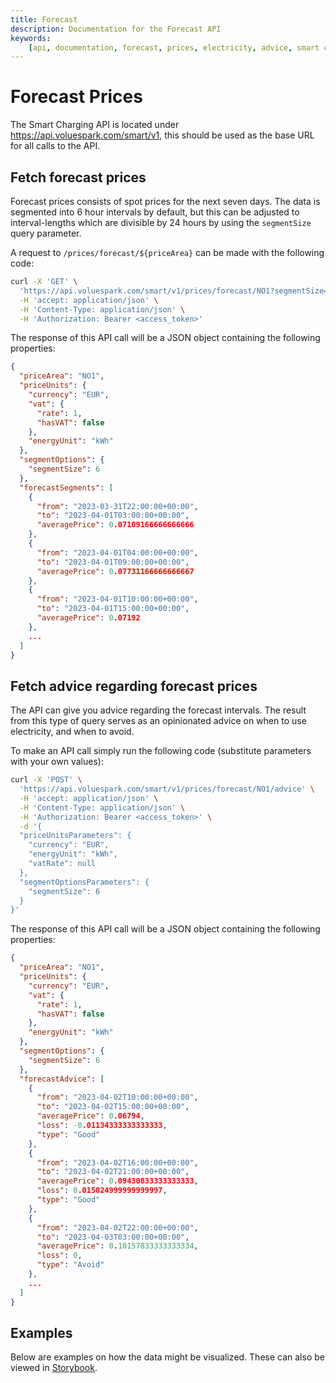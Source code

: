 ```yaml
---
title: Forecast
description: Documentation for the Forecast API
keywords:
    [api, documentation, forecast, prices, electricity, advice, smart charging]
---
```



# Forecast Prices

The Smart Charging API is located under https://api.voluespark.com/smart/v1, this should be used as the base URL for all calls to the API.

## Fetch forecast prices

Forecast prices consists of spot prices for the next seven days. The data is segmented into 6 hour intervals by default, but this can be adjusted to interval-lengths which are divisible by 24 hours by using the `segmentSize` query parameter.

A request to `/prices/forecast/${priceArea}` can be made with the following code:

```bash
curl -X 'GET' \
  'https://api.voluespark.com/smart/v1/prices/forecast/NO1?segmentSize=6' \
  -H 'accept: application/json' \
  -H 'Content-Type: application/json' \
  -H 'Authorization: Bearer <access_token>'
```

The response of this API call will be a JSON object containing the following properties:

```json
{
  "priceArea": "NO1",
  "priceUnits": {
    "currency": "EUR",
    "vat": {
      "rate": 1,
      "hasVAT": false
    },
    "energyUnit": "kWh"
  },
  "segmentOptions": {
    "segmentSize": 6
  },
  "forecastSegments": [
    {
      "from": "2023-03-31T22:00:00+00:00",
      "to": "2023-04-01T03:00:00+00:00",
      "averagePrice": 0.07109166666666666
    },
    {
      "from": "2023-04-01T04:00:00+00:00",
      "to": "2023-04-01T09:00:00+00:00",
      "averagePrice": 0.07731166666666667
    },
    {
      "from": "2023-04-01T10:00:00+00:00",
      "to": "2023-04-01T15:00:00+00:00",
      "averagePrice": 0.07192
    },
    ...
  ]
}
```

## Fetch advice regarding forecast prices

The API can give you advice regarding the forecast intervals. The result from this type of query serves as an opinionated advice on when to use electricity, and when to avoid.

To make an API call simply run the following code (substitute parameters with your own values):

```bash
curl -X 'POST' \
  'https://api.voluespark.com/smart/v1/prices/forecast/NO1/advice' \
  -H 'accept: application/json' \
  -H 'Content-Type: application/json' \
  -H 'Authorization: Bearer <access_token>' \
  -d '{
  "priceUnitsParameters": {
    "currency": "EUR",
    "energyUnit": "kWh",
    "vatRate": null
  },
  "segmentOptionsParameters": {
    "segmentSize": 6
  }
}'
```

The response of this API call will be a JSON object containing the following properties:

```json
{
  "priceArea": "NO1",
  "priceUnits": {
    "currency": "EUR",
    "vat": {
      "rate": 1,
      "hasVAT": false
    },
    "energyUnit": "kWh"
  },
  "segmentOptions": {
    "segmentSize": 6
  },
  "forecastAdvice": [
    {
      "from": "2023-04-02T10:00:00+00:00",
      "to": "2023-04-02T15:00:00+00:00",
      "averagePrice": 0.06794,
      "loss": -0.01134333333333333,
      "type": "Good"
    },
    {
      "from": "2023-04-02T16:00:00+00:00",
      "to": "2023-04-02T21:00:00+00:00",
      "averagePrice": 0.09430833333333333,
      "loss": 0.015024999999999997,
      "type": "Good"
    },
    {
      "from": "2023-04-02T22:00:00+00:00",
      "to": "2023-04-03T03:00:00+00:00",
      "averagePrice": 0.10157833333333334,
      "loss": 0,
      "type": "Avoid"
    },
    ...
  ]
}
```

## Examples

Below are examples on how the data might be visualized. These can also be viewed in [Storybook](https://storybook.voluespark.com/?path=/story/forecast-forcast-table--default).

<ForecastExample />
